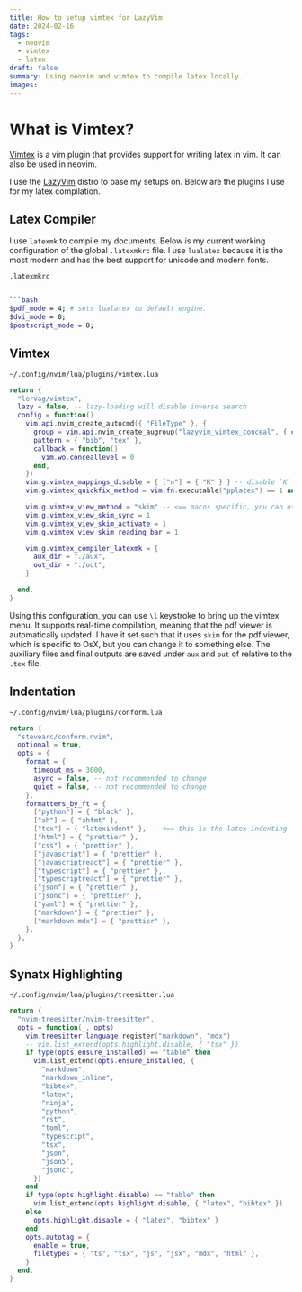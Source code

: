 ```yaml
---
title: How to setup vimtex for LazyVim
date: 2024-02-16
tags: 
  - neovim
  - vimtex
  - latex
draft: false
summary: Using neovim and vimtex to compile latex locally.
images: 
---
```


# What is Vimtex?
[Vimtex](https://github.com/lervag/vimtex) is a vim plugin that provides support for writing latex in vim.
It can also be used in neovim.

I use the [LazyVim](https://www.lazyvim.org) distro to base my setups on.
Below are the plugins I use for my latex compilation.

## Latex Compiler

I use `latexmk` to compile my documents.
Below is my current working configuration of the global `.latexmkrc` file.
I use `lualatex` because it is the most modern and has the best support for unicode and modern fonts.

`.latexmkrc`
```bash

```bash
$pdf_mode = 4; # sets lualatex to default engine.
$dvi_mode = 0;
$postscript_mode = 0;
```

## Vimtex

`~/.config/nvim/lua/plugins/vimtex.lua`
```lua
return {
  "lervag/vimtex",
  lazy = false, -- lazy-loading will disable inverse search
  config = function()
    vim.api.nvim_create_autocmd({ "FileType" }, {
      group = vim.api.nvim_create_augroup("lazyvim_vimtex_conceal", { clear = true }),
      pattern = { "bib", "tex" },
      callback = function()
        vim.wo.conceallevel = 0
      end,
    })
    vim.g.vimtex_mappings_disable = { ["n"] = { "K" } } -- disable `K` as it conflicts with LSP hover
    vim.g.vimtex_quickfix_method = vim.fn.executable("pplatex") == 1 and "pplatex" or "latexlog"

    vim.g.vimtex_view_method = "skim" -- <== macos specific, you can use zathura or sumatra or something else.
    vim.g.vimtex_view_skim_sync = 1
    vim.g.vimtex_view_skim_activate = 1
    vim.g.vimtex_view_skim_reading_bar = 1

    vim.g.vimtex_compiler_latexmk = {
      aux_dir = "./aux",
      out_dir = "./out",
    }

  end,
}
```

Using this configuration, you can use `\l` keystroke to bring up the vimtex menu.
It supports real-time compilation, meaning that the pdf viewer is automatically updated.
I have it set such that it uses `skim` for the pdf viewer, which is specific to OsX, but you can change it to something else.
The auxiliary files and final outputs are saved under `aux` and `out` of relative to the `.tex` file. 


## Indentation

`~/.config/nvim/lua/plugins/conform.lua`
```lua
return {
  "stevearc/conform.nvim",
  optional = true,
  opts = {
    format = {
      timeout_ms = 3000,
      async = false, -- not recommended to change
      quiet = false, -- not recommended to change
    },
    formatters_by_ft = {
      ["python"] = { "black" },
      ["sh"] = { "shfmt" },
      ["tex"] = { "latexindent" }, -- <== this is the latex indenting
      ["html"] = { "prettier" },
      ["css"] = { "prettier" },
      ["javascript"] = { "prettier" },
      ["javascriptreact"] = { "prettier" },
      ["typescript"] = { "prettier" },
      ["typescriptreact"] = { "prettier" },
      ["json"] = { "prettier" },
      ["jsonc"] = { "prettier" },
      ["yaml"] = { "prettier" },
      ["markdown"] = { "prettier" },
      ["markdown.mdx"] = { "prettier" },
    },
  },
}
```

## Synatx Highlighting

`~/.config/nvim/lua/plugins/treesitter.lua`
```lua
return {
  "nvim-treesitter/nvim-treesitter",
  opts = function(_, opts)
    vim.treesitter.language.register("markdown", "mdx")
    -- vim.list_extend(opts.highlight.disable, { "tsx" })
    if type(opts.ensure_installed) == "table" then
      vim.list_extend(opts.ensure_installed, {
        "markdown",
        "markdown_inline",
        "bibtex",
        "latex",
        "ninja",
        "python",
        "rst",
        "toml",
        "typescript",
        "tsx",
        "json",
        "json5",
        "jsonc",
      })
    end
    if type(opts.highlight.disable) == "table" then
      vim.list_extend(opts.highlight.disable, { "latex", "bibtex" })
    else
      opts.highlight.disable = { "latex", "bibtex" }
    end
    opts.autotag = {
      enable = true,
      filetypes = { "ts", "tsx", "js", "jsx", "mdx", "html" },
    }
  end,
}
```
